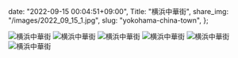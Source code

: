   date: "2022-09-15 00:04:51+09:00",
  Title: "横浜中華街",
  share_img: "/images/2022_09_15_1.jpg",
  slug: "yokohama-china-town",
};

![横浜中華街](/images/2022_09_15_1.jpg)
![横浜中華街](/images/2022_09_15_2.jpg)
![横浜中華街](/images/2022_09_15_3.jpg)
![横浜中華街](/images/2022_09_15_4.jpg)
![横浜中華街](/images/2022_09_15_5.jpg)
![横浜中華街](/images/2022_09_15_6.jpg)
